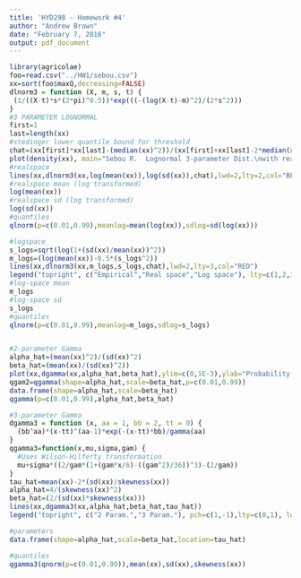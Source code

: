 ```yaml
---
title: 'HYD298 - Homework #4'
author: "Andrew Brown"
date: "February 7, 2016"
output: pdf_document
---
```

\subsection{3 parameter Lognormal Distribution}
```r
library(agricolae)
foo=read.csv("../HW1/sebou.csv")
xx=sort(foo$maxQ,decreasing=FALSE)
dlnorm3 = function (X, m, s, t) {
 (1/((X-t)*s*(2*pi)^0.5))*exp(((-(log(X-t)-m)^2)/(2*s^2)))
}
#3 PARAMETER LOGNORMAL
first=1
last=length(xx)
#stedinger lower quantile bound for threshold
chat=(xx[first]*xx[last]-(median(xx)^2))/(xx[first]+xx[last]-2*median(xx))
plot(density(xx), main="Sebou R.  Lognormal 3-parameter Dist.\nwith real and log-space mean/variance",ylim=c(0,1.5E-3),ylab="Probability density",xlab="Maximum yearly discharge, m^3/s")
#realspace
lines(xx,dlnorm3(xx,log(mean(xx)),log(sd(xx)),chat),lwd=2,lty=2,col="BLUE")
#realspace mean (log transformed)
log(mean(xx))
#realspace sd (log transformed)
log(sd(xx))
#quantiles
qlnorm(p=c(0.01,0.99),meanlog=mean(log(xx)),sdlog=sd(log(xx)))

#logspace
s_logs=sqrt(log(1+(sd(xx)/mean(xx))^2))
m_logs=(log(mean(xx))-0.5*(s_logs^2))
lines(xx,dlnorm3(xx,m_logs,s_logs,chat),lwd=2,lty=3,col="RED")
legend("topright", c("Empirical","Real space","Log space"), lty=c(1,2,3), col=c("BLACK","BLUE","RED"),lwd=c(1,2,2), title = "Legend")
#log-space mean
m_logs
#log-space sd
s_logs
#quantiles
qlnorm(p=c(0.01,0.99),meanlog=m_logs,sdlog=s_logs)


#2-parameter Gamma
alpha_hat=(mean(xx)^2)/(sd(xx)^2)
beta_hat=(mean(xx)/(sd(xx)^2))
plot(xx,dgamma(xx,alpha_hat,beta_hat),ylim=c(0,1E-3),ylab="Probability density",xlab="Maximum yearly discharge, m^3/s",main="Method of Moments estimators - 2 and 3 Parameter Gamma Distribution")
qgam2=qgamma(shape=alpha_hat,scale=beta_hat,p=c(0.01,0.99))
data.frame(shape=alpha_hat,scale=beta_hat)
qgamma(p=c(0.01,0.99),alpha_hat,beta_hat)

#3-parameter Gamma
dgamma3 = function (x, aa = 1, bb = 2, tt = 0) {
  (bb^aa)*(x-tt)^(aa-1)*exp(-(x-tt)*bb)/gamma(aa)
}
qgamma3=function(x,mu,sigma,gam) {
  #Uses Wilson-Hilferty transformation
  mu+sigma*((2/gam*(1+(gam*x/6)-((gam^2)/36))^3)-(2/gam))
}
tau_hat=mean(xx)-2*(sd(xx)/skewness(xx))
alpha_hat=4/(skewness(xx)^2)
beta_hat=(2/(sd(xx)*skewness(xx)))
lines(xx,dgamma3(xx,alpha_hat,beta_hat,tau_hat))
legend("topright", c("2 Param.","3 Param."), pch=c(1,-1),lty=c(0,1), lwd=c(1,1), title = "Legend")

#parameters
data.frame(shape=alpha_hat,scale=beta_hat,location=tau_hat)

#quantiles
qgamma3(qnorm(p=c(0.01,0.99)),mean(xx),sd(xx),skewness(xx))

```
